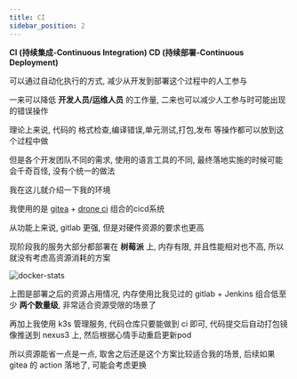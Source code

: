 ```yaml
---
title: CI
sidebar_position: 2
---
```


**CI (持续集成-Continuous Integration) CD (持续部署-Continuous Deployment)**

可以通过自动化执行的方式, 减少从开发到部署这个过程中的人工参与

一来可以降低 **开发人员/运维人员** 的工作量, 二来也可以减少人工参与时可能出现的错误操作

理论上来说, 代码的 格式检查,编译错误,单元测试,打包,发布 等操作都可以放到这个过程中做

但是各个开发团队不同的需求, 使用的语言工具的不同, 最终落地实施的时候可能会千奇百怪, 没有个统一的做法

我在这儿就介绍一下我的环境

我使用的是 [gitea](https://gitea.io/zh-cn/) + [drone ci](https://www.drone.io/) 组合的cicd系统

从功能上来说, gitlab 更强, 但是对硬件资源的要求也更高

现阶段我的服务大部分都部署在 **树莓派** 上, 内存有限, 并且性能相对也不高, 所以就没有考虑高资源消耗的方案

![docker-stats](/img/gitea/gitea-drone-stats.png)

上图是部署之后的资源占用情况, 内存使用比我见过的 gitlab + Jenkins 组合低至少 **两个数量级**, 非常适合资源受限的场景了

再加上我使用 k3s 管理服务, 代码仓库只要能做到 ci 即可, 代码提交后自动打包镜像推送到 nexus3 上, 然后根据心情手动重启更新pod

所以资源能省一点是一点, 取舍之后还是这个方案比较适合我的场景, 后续如果 gitea 的 action 落地了, 可能会考虑更换
